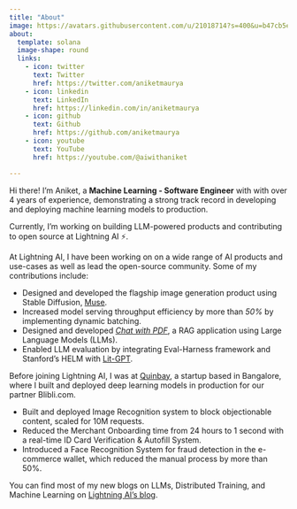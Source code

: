 ```yaml
---
title: "About"
image: https://avatars.githubusercontent.com/u/21018714?s=400&u=b47cb5eb401714a0e38aa8d32ec7031e5c30e346&v=4
about:
  template: solana
  image-shape: round
  links:
    - icon: twitter
      text: Twitter
      href: https://twitter.com/aniketmaurya
    - icon: linkedin
      text: LinkedIn
      href: https://linkedin.com/in/aniketmaurya
    - icon: github
      text: Github
      href: https://github.com/aniketmaurya
    - icon: youtube
      text: YouTube
      href: https://youtube.com/@aiwithaniket

---
```

Hi there! I'm Aniket, a **Machine Learning - Software Engineer** with with over 4 years of experience, demonstrating a strong track record in developing and deploying machine learning models to production.

Currently, I'm working on building LLM-powered products and contributing to open source at Lightning AI ⚡️.


At Lightning AI, I have been working on on a wide range of AI products and use-cases as well as lead the open-source community.
Some of my contributions include:

* Designed and developed the flagship image generation product using Stable Diffusion, [Muse](https://lightning.ai/pages/community/tutorial/deploy-diffusion-models/).
* Increased model serving throughput efficiency by more than *50%* by implementing dynamic batching.
* Designed and developed *[Chat with PDF](https://lightning.ai/lightning-ai/studios/document-chat-assistant-using-rag)*, a RAG application using Large Language Models (LLMs).
* Enabled LLM evaluation by integrating Eval-Harness framework and Stanford's HELM with [Lit-GPT](https://github.com/Lightning-AI/lit-gpt).


Before joining Lightning AI, I was at [Quinbay](https://www.linkedin.com/company/quinbay/), a startup based in Bangalore, where I built and deployed deep learning models in production for our partner Blibli.com.

* Built and deployed Image Recognition system to block objectionable content, scaled for 10M requests.
* Reduced the Merchant Onboarding time from 24 hours to 1 second with a real-time ID Card Verification & Autofill System.
* Introduced a Face Recognition System for fraud detection in the e-commerce wallet, which reduced the manual process by more than 50%.


You can find most of my new blogs on LLMs, Distributed Training, and Machine Learning on [Lightning AI's blog](https://lightning.ai/pages/author/aniket-maurya/).
